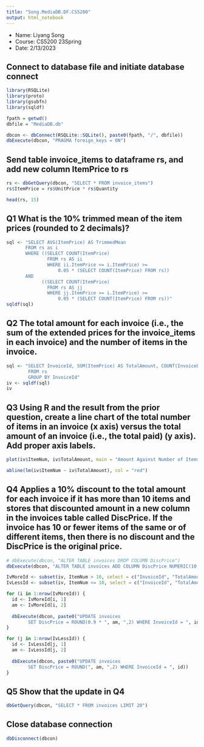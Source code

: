 ```yaml
---
title: "Song.MediaDB.DF.CS5200"
output: html_notebook
---
```


-   Name: Liyang Song
-   Course: CS5200 23Spring
-   Date: 2/13/2023

## Connect to database file and initiate database connect

```r
library(RSQLite)
library(proto)
library(gsubfn)
library(sqldf)

fpath = getwd()
dbfile = "MediaDB.db"

dbcon <- dbConnect(RSQLite::SQLite(), paste0(fpath, "/", dbfile))
dbExecute(dbcon, "PRAGMA foreign_keys = ON")
```

## Send table invoice_items to dataframe rs, and add new column ItemPrice to rs 

```r
rs <- dbGetQuery(dbcon, "SELECT * FROM invoice_items")
rs$ItemPrice = rs$UnitPrice * rs$Quantity

head(rs, 15)
```

## Q1 What is the 10% trimmed mean of the item prices (rounded to 2 decimals)? 

```r
sql <- "SELECT AVG(ItemPrice) AS TrimmedMean
       FROM rs as i
       WHERE ((SELECT COUNT(ItemPrice)
               FROM rs AS ii
               WHERE ii.ItemPrice <= i.ItemPrice) >=
                   0.05 * (SELECT COUNT(ItemPrice) FROM rs))
       AND
             ((SELECT COUNT(ItemPrice)
               FROM rs AS jj
               WHERE jj.ItemPrice >= i.ItemPrice) >=
                   0.05 * (SELECT COUNT(ItemPrice) FROM rs))"
sqldf(sql)
```

## Q2 The total amount for each invoice (i.e., the sum of the extended prices for the invoice_items in each invoice) and the number of items in the invoice.

```r
sql <- "SELECT InvoiceId, SUM(ItemPrice) AS TotalAmount, COUNT(InvoiceLineId) AS ItemNum
        FROM rs
        GROUP BY InvoiceId"
iv <- sqldf(sql)
iv
```

## Q3 Using R and the result from the prior question, create a line chart of the total number of items in an invoice (x axis) versus the total amount of an invoice (i.e., the total paid) (y axis). Add proper axis labels.

```R
plot(iv$ItemNum, iv$TotalAmount, main = "Amount Against Number of Items in An Invoice", xlab = "total number of items", ylab = "total amount")

abline(lm(iv$ItemNum ~ iv$TotalAmount), col = "red")
```

## Q4 Applies a 10% discount to the total amount for each invoice if it has more than 10 items and stores that discounted amount in a new column in the invoices table called DiscPrice. If the invoice has 10 or fewer items of the same or of different items, then there is no discount and the DiscPrice is the original price.

```r
# dbExecute(dbcon, "ALTER TABLE invoices DROP COLUMN DiscPrice")
dbExecute(dbcon, "ALTER TABLE invoices ADD COLUMN DiscPrice NUMERIC(10, 2)")

IvMoreId <- subset(iv, ItemNum > 10, select = c("InvoiceId", "TotalAmount"))
IvLessId <- subset(iv, ItemNum <= 10, select = c("InvoiceId", "TotalAmount"))

for (i in 1:nrow(IvMoreId)) {
  id <- IvMoreId[i, 1]
  am <- IvMoreId[i, 2]
  
  dbExecute(dbcon, paste0("UPDATE invoices
        SET DiscPrice = ROUND(0.9 * ", am, ",2) WHERE InvoiceId = ", id))
}

for (j in 1:nrow(IvLessId)) {
  id <- IvLessId[j, 1]
  am <- IvLessId[j, 2]
  
  dbExecute(dbcon, paste0("UPDATE invoices
        SET DiscPrice = ROUND(", am, ",2) WHERE InvoiceId = ", id))
}
```

## Q5 Show that the update in Q4

```r
dbGetQuery(dbcon, "SELECT * FROM invoices LIMIT 20")
```

## Close database connection

```r
dbDisconnect(dbcon)
```